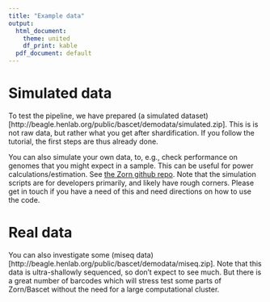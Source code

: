 ```yaml
---
title: "Example data"
output:
  html_document:
    theme: united
    df_print: kable
  pdf_document: default
---
```


# Simulated data

To test the pipeline, we have prepared (a simulated dataset)[http://beagle.henlab.org/public/bascet/demodata/simulated.zip].
This is is not raw data, but rather what you get after shardification. If you follow
the tutorial, the first steps are thus already done.

You can also simulate your own data, to, e.g., check performance on genomes that
you might expect in a sample. This can be useful for power calculations/estimation.
See [the Zorn github repo](https://github.com/henriksson-lab/zorn/tree/main/simulate).
Note that the simulation scripts are for developers primarily, and likely have
rough corners. Please get in touch if you have a need of this and need directions
on how to use the code.


# Real data

You can also investigate some (miseq data)[http://beagle.henlab.org/public/bascet/demodata/miseq.zip].
Note that this data is ultra-shallowly sequenced, so don't expect to see much.
But there is a great number of barcodes which will stress test some parts of
Zorn/Bascet without the need for a large computational cluster.




